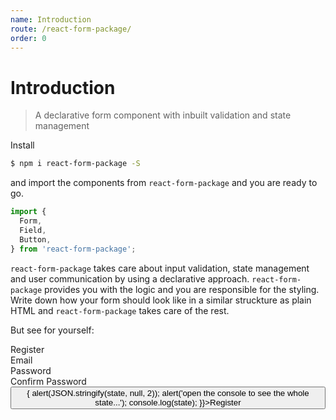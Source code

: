 ```yaml
---
name: Introduction
route: /react-form-package/
order: 0
---
```



# Introduction

> A declarative form component with inbuilt validation and state management

Install

```sh
$ npm i react-form-package -S
```

and import the components from `react-form-package` and you are ready to go.

```jsx
import {
  Form,
  Field,
  Button,
} from 'react-form-package';
```

`react-form-package` takes care about input validation, state management and user communication by using a declarative approach. `react-form-package` provides you with the logic and you are responsible for the styling. Write down how your form should look like in a similar struckture as plain HTML and `react-form-package` takes care of the rest.

But see for yourself:

<Playground>
  <Form
    validate
  >
    <div>
    Register
    </div>
    <div>
      <div>
        Email
      </div>  
      <Field type="email" id="email" required />
    </div>
    <div>
      <div>
        Password
      </div>  
      <Field type="password" id="password" min="8" required />
    </div>
    <div>
      <div>
        Confirm Password
      </div>  
      <Field type="password" id="password2" min="8" required />
    </div>
    <div>
      <Button type="submit" id="submit" onClick={(state) => {
        alert(JSON.stringify(state, null, 2));
        alert('open the console to see the whole state...');
        console.log(state);
      }}>Register</Button>
    </div>
  </Form>
</Playground>


 

